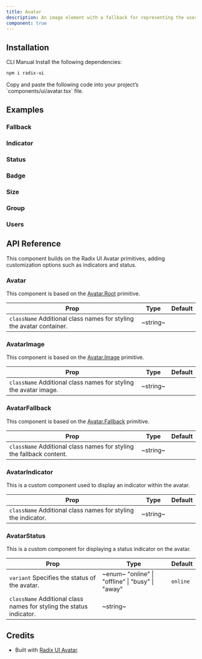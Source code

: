 ```yaml
---
title: Avatar
description: An image element with a fallback for representing the user.
component: true
---
```


<ExamplePreview path="avatar/default" />

## Installation

<Tabs defaultValue="cli">

<TabsList>
  <TabsTrigger value="cli">CLI</TabsTrigger>
  <TabsTrigger value="manual">Manual</TabsTrigger>
</TabsList>

<TabsContent value="cli">
  <CliCommands name="avatar" />
</TabsContent>

<TabsContent value="manual">    
<Steps>

<Step>
Install the following dependencies:

```bash
npm i radix-ui
```

</Step>

<Step>
Copy and paste the following code into your project’s `components/ui/avatar.tsx` file.

<ComponentPreview name="avatar" />

</Step>

</Steps>

</TabsContent>

</Tabs>

## Examples

### Fallback

<ExamplePreview path="avatar/fallback" />

### Indicator

<ExamplePreview path="avatar/indicator" />

### Status

<ExamplePreview path="avatar/status" />

### Badge

<ExamplePreview path="avatar/badge" />

### Size

<ExamplePreview path="avatar/size" />

### Group

<ExamplePreview path="avatar/group" />

### Users

<ExamplePreview path="avatar/users" />

## API Reference

This component builds on the Radix UI Avatar primitives, adding customization options such as indicators and status.

### Avatar

This component is based on the [Avatar.Root](https://www.radix-ui.com/primitives/docs/components/avatar#root) primitive.

| **Prop**                                                                                        | **Type** | **Default** |
| ----------------------------------------------------------------------------------------------- | -------- | ----------- |
| `className` <PopoverInfo>Additional class names for styling the avatar container.</PopoverInfo> | ~string~ | <Na/>       |

### AvatarImage

This component is based on the [Avatar.Image](https://www.radix-ui.com/primitives/docs/components/avatar#image) primitive.

| **Prop**                                                                                    | **Type** | **Default** |
| ------------------------------------------------------------------------------------------- | -------- | ----------- |
| `className` <PopoverInfo>Additional class names for styling the avatar image.</PopoverInfo> | ~string~ | <Na/>       |

### AvatarFallback

This component is based on the [Avatar.Fallback](https://www.radix-ui.com/primitives/docs/components/avatar#fallback) primitive.

| **Prop**                                                                                        | **Type** | **Default** |
| ----------------------------------------------------------------------------------------------- | -------- | ----------- |
| `className` <PopoverInfo>Additional class names for styling the fallback content.</PopoverInfo> | ~string~ | <Na/>       |

### AvatarIndicator

This is a custom component used to display an indicator within the avatar.

| **Prop**                                                                                 | **Type** | **Default** |
| ---------------------------------------------------------------------------------------- | -------- | ----------- |
| `className` <PopoverInfo>Additional class names for styling the indicator.</PopoverInfo> | ~string~ | <Na/>       |

### AvatarStatus

This is a custom component for displaying a status indicator on the avatar.

| **Prop**                                                                                        | **Type**                                                                      | **Default** |
| ----------------------------------------------------------------------------------------------- | ----------------------------------------------------------------------------- | ----------- |
| `variant` <PopoverInfo>Specifies the status of the avatar.</PopoverInfo>                        | ~enum~ <PopoverInfo> "online" \| "offline" \| "busy" \| "away" </PopoverInfo> | `online`    |
| `className` <PopoverInfo>Additional class names for styling the status indicator.</PopoverInfo> | ~string~                                                                      | <Na/>       |

## Credits

- Built with [Radix UI Avatar](https://www.radix-ui.com/primitives/docs/components/avatar).
